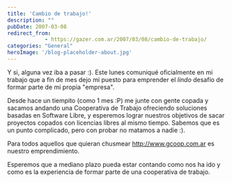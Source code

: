 ```yaml
---
title: 'Cambio de trabajo!'
description: ""
pubDate: 2007-03-08
redirect_from: 
            - https://gazer.com.ar/2007/03/08/cambio-de-trabajo/
categories: "General"
heroImage: '/blog-placeholder-about.jpg'
---
```

Y si, alguna vez iba a pasar :). Este lunes comuniqué oficialmente en mi trabajo que a fin de mes dejo mi puesto para emprender el _lindo_ desafío de formar parte de mi propia "empresa".

Desde hace un tiempito (como 1 mes :P) me junte con gente copada y sacamos andando una Cooperativa de Trabajo ofreciendo soluciones basadas en Software Libre, y esperemos lograr nuestros objetivos de sacar proyectos copados con licencias libres al mismo tiempo. Sabemos que es un punto complicado, pero con probar no matamos a nadie :).

Para todos aquellos que quieran chusmear http://www.gcoop.com.ar es nuestro emprendimiento.

Esperemos que a mediano plazo pueda estar contando como nos ha ido y como es la experiencia de formar parte de una cooperativa de trabajo.

